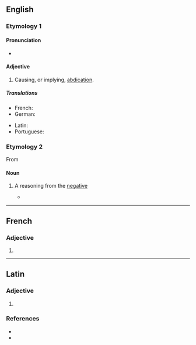 ==English==

===Etymology 1===
{{suffix|en|abdicat|ive}}

====Pronunciation====
* {{a|US}} {{IPA|/ˈæb.dəˌkeɪ.tɪv/|/ˈæb.dəˌkə.tɪv/|lang=en}}

====Adjective====
{{en-adj}}

# {{lb|en|rare}} Causing, or implying, [[abdication]].

=====Translations=====
{{trans-top|(rare) causing, or implying, abdication}}
* French: {{t+|fr|abdicatif}}
* German: {{t+|de|abdikativ}}
{{trans-mid}}
* Latin: {{t|la|abdicativus}}
* Portuguese: {{t|pt|abdicativo}}
{{trans-bottom}}

===Etymology 2===
From {{der|en|la|abdicativus}}

====Noun====
{{en-noun}}

# {{lb|en|logic}} A reasoning from the [[negative]]
#* {{quote-book|lang=en|title=The Logic of Apuleius|author=David Londey|year=1987|passage=The fourth mood is that which brings together directly a particular '''abdicative''' from a particular dedicative and a universal '''abdicative''', e.g., ''Some just thing is honourable, no honourable thing is base, therefore some just thing is not base.''}}

----

==French==

===Adjective===
{{head|fr|adjective form}}

# {{inflection of|abdicatif||f|s|lang=fr}}

----

==Latin==

===Adjective===
{{la-adj-form|abdicatīve}}

# {{inflection of|abdicatīvus||voc|m|s|lang=la}}

===References===
* {{R:L&S}}
* {{R:Gaffiot}}
